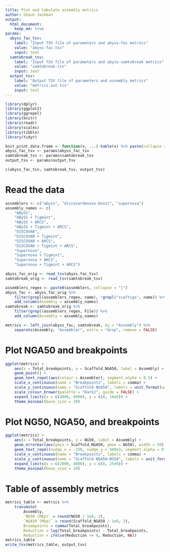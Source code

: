 ```yaml
---
title: Plot and tabulate assembly metrics
author: Shaun Jackman
output:
  html_document:
    keep_md: true
params:
  abyss_fac_tsv:
    label: "Input TSV file of parameters and abyss-fac metrics"
    value: "abyss-fac.tsv"
    input: text
  samtobreak_tsv:
    label: "Input TSV file of parameters and abyss-samtobreak metrics"
    value: "samtobreak.tsv"
    input: text
  output_tsv:
    label: "Output TSV file of parameters and assembly metrics"
    value: "metrics.out.tsv"
    input: text
---
```


```r
library(dplyr)
library(ggplot2)
library(ggrepel)
library(knitr)
library(readr)
library(scales)
library(tibble)
library(tidyr)

knit_print.data.frame <- function(x, ...) kable(x) %>% paste(collapse = "\n") %>% asis_output
abyss_fac_tsv <- params$abyss_fac_tsv
samtobreak_tsv <- params$samtobreak_tsv
output_tsv <- params$output_tsv

c(abyss_fac_tsv, samtobreak_tsv, output_tsv)
```

# Read the data

```r
assemblers <- c("abyss", "discovardenovo-besst", "supernova")
assembly_names <- c(
	"ABySS",
	"ABySS + Tigmint",
	"ABySS + ARCS",
	"ABySS + Tigmint + ARCS",
	"DISCOVAR",
	"DISCOVAR + Tigmint",
	"DISCOVAR + ARCS",
	"DISCOVAR + Tigmint + ARCS",
	"Supernova",
	"Supernova + Tigmint",
	"Supernova + ARCS",
	"Supernova + Tigmint + ARCS")

abyss_fac_orig <- read_tsv(abyss_fac_tsv)
samtobreak_orig <- read_tsv(samtobreak_tsv)

assemblers_regex <- paste0(assemblers, collapse = "|")
abyss_fac <- abyss_fac_orig %>%
	filter(grepl(assemblers_regex, name), !grepl("scaftigs", name)) %>%
	add_column(Assembly = assembly_names)
samtobreak <- samtobreak_orig %>%
	filter(grepl(assemblers_regex, File)) %>%
	add_column(Assembly = assembly_names)

metrics <- left_join(abyss_fac, samtobreak, by = "Assembly") %>%
	separate(Assembly, "Assembler", extra = "drop", remove = FALSE)
```

# Plot NGA50 and breakpoints
```r
ggplot(metrics) +
	aes(x = Total_breakpoints, y = Scaffold_NGA50, label = Assembly) +
	geom_point() +
	geom_text_repel(aes(colour = Assembler), segment.alpha = 0.5) +
	scale_x_continuous(name = "Breakpoints", labels = comma) +
	scale_y_continuous(name = "Scaffold NGA50", labels = unit_format(unit = "Mbp", scale = 1e-6)) +
	scale_colour_brewer(palette = "Dark2", guide = FALSE) +
	expand_limits(x = c(4000, 8000), y = c(0, 10e6)) +
	theme_minimal(base_size = 20)
```

# Plot NG50, NGA50, and breakpoints
```r
ggplot(metrics) +
	aes(x = Total_breakpoints, y = NG50, label = Assembly) +
	geom_errorbar(aes(ymin = Scaffold_NGA50, ymax = NG50), width = 50) +
	geom_text_repel(nudge_x = -250, nudge_y = 500e3, segment.alpha = 0.5) +
	scale_x_continuous(name = "Breakpoints", labels = comma) +
	scale_y_continuous(name = "Scaffold NGA50-NG50", labels = unit_format(unit = "Mbp", scale = 1e-6)) +
	expand_limits(x = c(2000, 4000), y = c(0, 25e6)) +
	theme_minimal(base_size = 20)
```

# Table of assembly metrics
```r
metrics_table <- metrics %>%
	transmute(
		Assembly,
		`NG50 (Mbp)` = round(NG50 / 1e6, 2),
		`NGA50 (Mbp)` = round(Scaffold_NGA50 / 1e6, 2),
		Breakpoints = comma(Total_breakpoints),
		Reduction = lag(Total_breakpoints) - Total_breakpoints,
		Reduction = ifelse(Reduction >= 0, Reduction, NA))
metrics_table
write_tsv(metrics_table, output_tsv)
```
